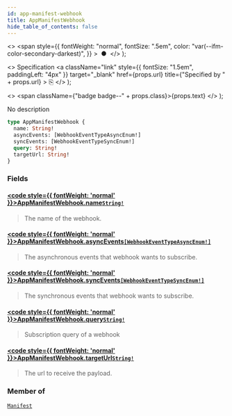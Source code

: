 ```yaml
---
id: app-manifest-webhook
title: AppManifestWebhook
hide_table_of_contents: false
---
```


  <>
    <span
      style={{
        fontWeight: "normal",
        fontSize: ".5em",
        color: "var(--ifm-color-secondary-darkest)",
      }}
    >
      &nbsp;●&nbsp;
    </span>
  </>
);

  <>
    Specification
    <a
      className="link"
      style={{ fontSize: "1.5em", paddingLeft: "4px" }}
      target="\_blank"
      href={props.url}
      title={"Specified by " + props.url}
    >
      ⎘
    </a>
  </>
);

  <>
    <span className={"badge badge--" + props.class}>{props.text}</span>
  </>
);

No description

```graphql
type AppManifestWebhook {
  name: String!
  asyncEvents: [WebhookEventTypeAsyncEnum!]
  syncEvents: [WebhookEventTypeSyncEnum!]
  query: String!
  targetUrl: String!
}
```

### Fields

#### [<code style={{ fontWeight: 'normal' }}>AppManifestWebhook.<b>name</b></code>](#)<Bullet />[`String!`](../../api-reference/miscellaneous/scalars/string) <Badge class="secondary" text="non-null"/> <Badge class="secondary" text="scalar"/> <Badge class="secondary" text="miscellaneous"/>

> The name of the webhook.

#### [<code style={{ fontWeight: 'normal' }}>AppManifestWebhook.<b>asyncEvents</b></code>](#)<Bullet />[`[WebhookEventTypeAsyncEnum!]`](../../api-reference/webhooks/enums/webhook-event-type-async-enum) <Badge class="secondary" text="list"/> <Badge class="secondary" text="enum"/> <Badge class="secondary" text="webhooks"/>

> The asynchronous events that webhook wants to subscribe.

#### [<code style={{ fontWeight: 'normal' }}>AppManifestWebhook.<b>syncEvents</b></code>](#)<Bullet />[`[WebhookEventTypeSyncEnum!]`](../../api-reference/webhooks/enums/webhook-event-type-sync-enum) <Badge class="secondary" text="list"/> <Badge class="secondary" text="enum"/> <Badge class="secondary" text="webhooks"/>

> The synchronous events that webhook wants to subscribe.

#### [<code style={{ fontWeight: 'normal' }}>AppManifestWebhook.<b>query</b></code>](#)<Bullet />[`String!`](../../api-reference/miscellaneous/scalars/string) <Badge class="secondary" text="non-null"/> <Badge class="secondary" text="scalar"/> <Badge class="secondary" text="miscellaneous"/>

> Subscription query of a webhook

#### [<code style={{ fontWeight: 'normal' }}>AppManifestWebhook.<b>targetUrl</b></code>](#)<Bullet />[`String!`](../../api-reference/miscellaneous/scalars/string) <Badge class="secondary" text="non-null"/> <Badge class="secondary" text="scalar"/> <Badge class="secondary" text="miscellaneous"/>

> The url to receive the payload.

### Member of

[`Manifest`](../../api-reference/apps/objects/manifest) <Badge class="secondary" text="object"/>
